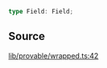 ```ts
type Field: Field;
```

## Source

[lib/provable/wrapped.ts:42](https://github.com/o1-labs/o1js/blob/1ed4125b454628ef1e3e4d32dd416718a59702b8/src/lib/provable/wrapped.ts#L42)
